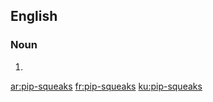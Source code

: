 ==English==

===Noun===
{{head|en}}

# {{plural of|pip-squeak}}

[[ar:pip-squeaks]]
[[fr:pip-squeaks]]
[[ku:pip-squeaks]]